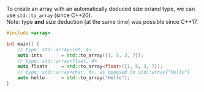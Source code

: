 To create an array with an automatically deduced size or/and type,
we can use `std::to_array` (since C++20).  
Note: type **and** size deduction (at the same time) was possible since C++17.

```cpp
#include <array>

int main() {
	// type: std::array<int, 4>
	auto ints		= std::to_array({1, 5, 3, 7});
	// type: std::array<float, 4>
	auto floats		= std::to_array<float>({1, 5, 3, 7});
	// type: std::array<char, 6>, as opposed to std::array{"Hello"}
	auto hello		= std::to_array("Hello");
}
```